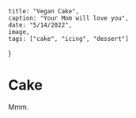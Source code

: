 
    title: "Vegan Cake",
    caption: "Your Mom will love you",
    date: "5/14/2022",
    image,
    tags: ["cake", "icing", "dessert"]
}

# Cake

Mmm.
